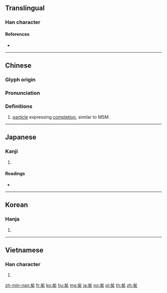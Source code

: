 {{character info/new}}
==Translingual==

===Han character===
{{Han char|rn=111|rad=矢|as=02|sn=7|four=23430|canj=IOK|ids=⿱厶矢}}

====References====
* {{Han ref|kx=0823.370|dkj=23931|dj=1235.230|hdz=42580.040|uh=77E3|ud=30691|bh=A86F|bd=43119}}

----

==Chinese==
{{zh-forms}}

===Glyph origin===
{{Han etym}}

===Pronunciation===
{{zh-pron
|m=yǐ
|c=ji5
|mn=--ah/í/ì
|mc=y
|oc=y
|ma=
|cat=part
}}

===Definitions===
{{zh-hanzi}}

# {{lb|zh|classical|or|Min Nan}} [[particle]] expressing [[completion]], similar to MSM {{zh-l|了}}.

----

==Japanese==

===Kanji===
{{ja-kanji|grade=|rs=矢02}}

# {{defn|lang=ja|sort=矢02}}

====Readings====
* {{ja-readings|on=[[い]] (i)|kun=|nanori=}}

----

==Korean==

===Hanja===
{{ko-hanja|hangeul=의|eumhun=|rv=ui|mr=ŭi|y=uy}}

# {{defn|lang=ko|sort=矢02}}

----

==Vietnamese==

===Han character===
{{vi-hantu|[[hỉ]], [[hở]], [[hỹ]], [[hẻ]], [[hĩ]], [[hơi]]|rs=矢02}}

# {{defn|lang=vi|sort=矢02}}

[[zh-min-nan:矣]]
[[fr:矣]]
[[ko:矣]]
[[hu:矣]]
[[mg:矣]]
[[ja:矣]]
[[no:矣]]
[[pl:矣]]
[[th:矣]]
[[zh:矣]]